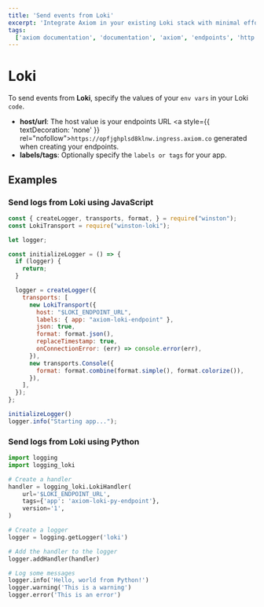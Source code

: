 ```yaml
---
title: 'Send events from Loki'
excerpt: 'Integrate Axiom in your existing Loki stack with minimal effort and without breaking any of your existing Loki workflows.'
tags:   
  ['axiom documentation', 'documentation', 'axiom', 'endpoints', 'http', 'syslog', 'splunk', 'datadog', 'loki', 'honeycomb', 'javascript', 'python']
---
```


# Loki

To send events from **Loki**, specify the values of your `env vars` in your Loki `code`.

- **host/url**: The host value is your endpoints URL <a style={{ textDecoration: 'none' }} rel="nofollow">`https://opfjghplsd8klnw.ingress.axiom.co`</a> generated when creating your endpoints.
- **labels/tags**: Optionally specify the `labels or tags` for your app.


## Examples


### Send logs from Loki using JavaScript

```js copy
const { createLogger, transports, format, } = require("winston");
const LokiTransport = require("winston-loki");

let logger;

const initializeLogger = () => {
  if (logger) {
    return;
  }

  logger = createLogger({
    transports: [
      new LokiTransport({
        host: "$LOKI_ENDPOINT_URL",
        labels: { app: "axiom-loki-endpoint" },
        json: true,
        format: format.json(),
        replaceTimestamp: true,
        onConnectionError: (err) => console.error(err),
      }),
      new transports.Console({
        format: format.combine(format.simple(), format.colorize()),
      }),
    ],
  });
};

initializeLogger()
logger.info("Starting app...");
```

### Send logs from Loki using Python

```py copy
import logging
import logging_loki

# Create a handler
handler = logging_loki.LokiHandler(
    url='$LOKI_ENDPOINT_URL',
    tags={'app': 'axiom-loki-py-endpoint'},
    version='1',
)

# Create a logger
logger = logging.getLogger('loki')

# Add the handler to the logger
logger.addHandler(handler)

# Log some messages
logger.info('Hello, world from Python!')
logger.warning('This is a warning')
logger.error('This is an error')
```